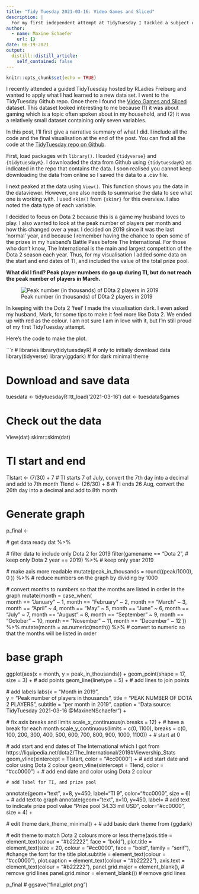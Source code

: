 ```yaml
---
title: "Tidy Tuesday 2021-03-16: Video Games and Sliced"
description: |
  For my first independent attempt at TidyTuesday I tackled a subject close to my husband's heart: Dota 2.
author:
  - name: Maxine Schaefer
    url: {}
date: 06-19-2021
output:
  distill::distill_article:
    self_contained: false
---
```



```r
knitr::opts_chunk$set(echo = TRUE)
```

I recently attended a guided TidyTuesday hosted by RLadies Freiburg and wanted to apply what I had learned to a new data set. I went to the TidyTuesday Github repo. Once there I found the [Video Games and Sliced]((https://github.com/rfordatascience/tidytuesday/tree/master/data/2021/2021-03-16)) dataset. This dataset looked interesting to me because (1) it was about gaming which is a topic often spoken about in my household, and (2) it was a relatively small dataset containing only seven variables. 

In this post, I'll first give a narrative summary of what I did. I include all the code and the final visualisation at the end of the post. You can find all the code at the [TidyTuesday repo on Github](https://github.com/MaxineNSchaefer/tidytuesday).

First, load packages with `library()`. I loaded `{tidyverse}` and `{tidytuesdayR}`. I downloaded the data from Github using `{tidytuesdayR}` as indicated in the repo that contains the data. I soon realised you cannot keep downloading the data from online so I saved the data to a .csv file.

I next peaked at the data using `View()`. This function shows you the data in the dataviewer. However, one also needs to summarise the data to see what one is working with. I used `skim()` from `{skimr}` for this overview. I also noted the data type of each variable.

I decided to focus on Dota 2 because this is a game my husband loves to play. I also wanted to look at the peak number of players per month and how this changed over a year. I decided on 2019 since it was the last 'normal' year, and because I remember having the chance to open some of the prizes in my husband's Battle Pass before The International. For those who don't know, The International is the main and largest competition of the Dota 2 season each year. Thus, for my visualisation I added some data on the start and end dates of TI, and included the value of the total prize pool. 

**What did I find? Peak player numbers do go up during TI, but do not reach the peak number of players in March.**

![Peak number (in thousands) of D0ta 2 players in 2019](final_plot.png)

In keeping with the Dota 2 'feel' I made the visualisation dark. I even asked my husband, Mark, for some tips to make it feel more like Dota 2. We ended up with red as the colour. I am not sure I am in love with it, but I'm still proud of my first TidyTuesday attempt. 

Here's the code to make the plot.

```r
# libraries
library(tidytuesdayR) # only to initially download data
library(tidyverse)
library(ggdark) # for dark minimal theme

# Download and save data
tuesdata <- tidytuesdayR::tt_load('2021-03-16')
dat <- tuesdata$games

# Check out the data
View(dat)
skimr::skim(dat)

# TI start and end
TIstart <- (7/30) + 7 # TI starts 7 of July, convert the 7th day into a decimal and add to 7th month
TIend <- (26/30) + 8 # TI ends 26 Aug, convert the 26th day into a decimal and add to 8th month

# Generate graph

p_final <- 
  
  # get data ready
 dat %>% 
  
  # filter data to include only Dota 2 for 2019
  filter(gamename == "Dota 2", # keep only Dota 2
         year == 2019) %>%     # keep only year 2019
  
  # make axis more readable
  mutate(peak_in_thousands = round((peak/1000), 0 )) %>% # reduce numbers on the graph by dividing by 1000
  
  # convert months to numbers so that the months are listed in order in the graph
  mutate(month = case_when(   
    month == "January" ~ 1,
    month == "February" ~ 2,
    month == "March" ~ 3,
    month == "April" ~ 4,
    month == "May" ~ 5,
    month == "June" ~ 6,
    month == "July" ~ 7,
    month == "August" ~ 8,
    month == "September" ~ 9,
    month == "October" ~ 10,
    month == "November" ~ 11,
    month == "December" ~ 12
  )) %>% mutate(month = as.numeric(month)) %>%  # convert to numeric so that the months will be listed in order


# base graph
 ggplot(aes(x = month, y = peak_in_thousands)) + 
  geom_point(shape = 17, size = 3) + # add points
  geom_line(linetype = 5) + # add lines to join points
  
  # add labels
  labs(x = "Month in 2019",  
       y = "Peak number of players in thousands",
       title = "PEAK NUMBER OF DOTA 2 PLAYERS",
       subtitle = "per month in 2019", 
       caption = "Data source: TidyTuesday 2021-03-16
       @MaxineNSchaefer") +
  
  # fix axis breaks and limits
  scale_x_continuous(n.breaks = 12) + # have a break for each month
  scale_y_continuous(limits = c(0, 1100), breaks = c(0, 100, 200, 300, 400, 500, 600, 700, 800, 900, 1000, 1100)) + # start at 0
  
  # add start and end dates of The International which I got from https://liquipedia.net/dota2/The_International/2019#Viewership_Stats
  geom_vline(xintercept = TIstart, color = "#cc0000") + # add start date and color using Dota 2 colour
  geom_vline(xintercept = TIend, color = "#cc0000") + # add end date and color using Dota 2 colour
  
    # add label for TI, and prize pool
  annotate(geom="text", x=8, y=450, label="TI 9", color="#cc0000", size = 6) + # add text to graph 
  annotate(geom="text", x=10, y=450, label= # add text to indicate prize pool value
  "Prize pool
  34.33 mil USD", color="#cc0000", size = 4) +
  
  # edit theme
dark_theme_minimal() + # add basic dark theme from {ggdark}
  
  # edit theme to match Dota 2 colours more or less
  theme(axis.title = element_text(colour = "#b22222", face = "bold"),
        plot.title = element_text(size = 20, colour = "#cc0000", face = "bold", family = "serif"), #change the font for the title
        plot.subtitle = element_text(colour = "#cc0000"),
        plot.caption = element_text(colour = "#b22222"),
        axis.text = element_text(colour = "#b22222"),
        panel.grid.major = element_blank(), # remove grid lines
        panel.grid.minor = element_blank())  # remove grid lines

p_final
# ggsave("final_plot.png")
